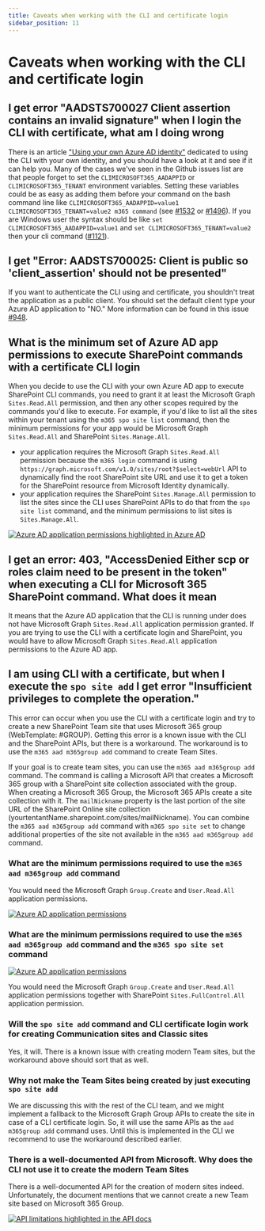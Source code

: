 ```yaml
---
title: Caveats when working with the CLI and certificate login
sidebar_position: 11
---
```


# Caveats when working with the CLI and certificate login

## I get error "AADSTS700027 Client assertion contains an invalid signature" when I login the CLI with certificate, what am I doing wrong

There is an article ["Using your own Azure AD identity"](./using-own-identity.mdx) dedicated to using the CLI with your own identity, and you should have a look at it and see if it can help you. Many of the cases we've seen in the Github issues list are that people forget to set the `CLIMICROSOFT365_AADAPPID` or `CLIMICROSOFT365_TENANT` environment variables. Setting these variables could be as easy as adding them before your command on the bash command line like `CLIMICROSOFT365_AADAPPID=value1 CLIMICROSOFT365_TENANT=value2 m365 command` (see [#1532](https://github.com/pnp/cli-microsoft365/issues/1532) or [#1496](https://github.com/pnp/cli-microsoft365/issues/1496#issuecomment-625549739)). If you are Windows user the syntax should be like `set CLIMICROSOFT365_AADAPPID=value1` and `set CLIMICROSOFT365_TENANT=value2` then your cli command ([#1121](https://github.com/pnp/cli-microsoft365/issues/1121#issuecomment-533609882)).

## I get "Error: AADSTS700025: Client is public so 'client_assertion' should not be presented"

If you want to authenticate the CLI using and certificate, you shouldn't treat the application as a public client. You should set the default client type your Azure AD application to "NO." More information can be found in this issue [#948](https://github.com/pnp/cli-microsoft365/issues/948#issuecomment-487145809).

## What is the minimum set of Azure AD app permissions to execute SharePoint commands with a certificate CLI login

When you decide to use the CLI with your own Azure AD app to execute SharePoint CLI commands, you need to grant it at least the  Microsoft Graph `Sites.Read.All` permission, and then any other scopes required by the commands you'd like to execute. For example, if you'd like to list all the sites within your tenant using the `m365 spo site list` command, then the minimum permissions for your app would be Microsoft Graph `Sites.Read.All` and SharePoint `Sites.Manage.All`.

- your application requires the Microsoft Graph `Sites.Read.All` permission because the `m365 login` command is using `https://graph.microsoft.com/v1.0/sites/root?$select=webUrl` API to dynamically find the root SharePoint site URL and use it to get a token for the SharePoint resource from Microsoft Identity dynamically.
- your application requires the SharePoint `Sites.Manage.All` permission to list the sites since the CLI uses SharePoint APIs to do that from the `spo site list` command, and the minimum permissions to list sites is `Sites.Manage.All`.

[![Azure AD application permissions highlighted in Azure AD](../images/cli-certificate-caveats/min-app-permissions-to-list-SP-sites.png)](../images/cli-certificate-caveats/min-app-permissions-to-list-SP-sites.png)

## I get an error: 403, "AccessDenied Either scp or roles claim need to be present in the token" when executing a CLI for Microsoft 365 SharePoint command. What does it mean

It means that the Azure AD application that the CLI is running under does not have Microsoft Graph `Sites.Read.All` application permission granted. If you are trying to use the CLI with a certificate login and SharePoint, you would have to allow Microsoft Graph `Sites.Read.All` application permissions to the Azure AD app.

## I am using CLI with a certificate, but when I execute the `spo site add` I get error "Insufficient privileges to complete the operation."

This error can occur when you use the CLI with a certificate login and try to create a new SharePoint Team site that uses Microsoft 365 group (WebTemplate: #GROUP). Getting this error is a known issue with the CLI and the SharePoint APIs, but there is a workaround. The workaround is to use the `m365 aad m365group add` command to create Team Sites.

If your goal is to create team sites, you can use the `m365 aad m365group add` command. The command is calling a Microsoft API that creates a Microsoft 365 group with a SharePoint site collection associated with the group. When creating a Microsoft 365 Group, the Microsoft 365 APIs create a site collection with it. The `mailNickname` property is the last portion of the site URL of the SharePoint Online site collection (yourtentantName.sharepoint.com/sites/mailNickname). You can combine the `m365 aad m365group add` command with `m365 spo site set` to change additional properties of the site not available in the `m365 aad m365group add` command. 

### What are the minimum permissions required to use the `m365 aad m365group add` command

You would need the Microsoft Graph `Group.Create` and `User.Read.All` application permissions.

[![Azure AD application permissions](../images/cli-certificate-caveats/min-app-permissions-create-m365group.png)](../images/cli-certificate-caveats/min-app-permissions-create-m365group.png)

### What are the minimum permissions required to use the `m365 aad m365group add` command and the `m365 spo site set` command

[![Azure AD application permissions](../images/cli-certificate-caveats/min-permissions-team-site.png)](../images/cli-certificate-caveats/min-permissions-team-site.png)

You would need the Microsoft Graph `Group.Create` and `User.Read.All` application permissions together with SharePoint `Sites.FullControl.All` application permission.

### Will the `spo site add` command and CLI certificate login work for creating Communication sites and Classic sites

Yes, it will. There is a known issue with creating modern Team sites, but the workaround above should sort that as well.

### Why not make the Team Sites being created by just executing `spo site add`

We are discussing this with the rest of the CLI team, and we might implement a fallback to the Microsoft Graph Group APIs to create the site in case of a CLI certificate login. So, it will use the same APIs as the `aad m365group add` command uses. Until this is implemented in the CLI we recommend to use the workaround described earlier.

### There is a well-documented API from Microsoft. Why does the CLI not use it to create the modern Team Sites

There is a well-documented API for the creation of modern sites indeed. Unfortunately, the document mentions that we cannot create a new Team site based on Microsoft 365 Group.

[![API limitations highlighted in the API docs](../images/cli-certificate-caveats/doc-not-apply-to-team-sites.png)](../images/cli-certificate-caveats/doc-not-apply-to-team-sites.png)
